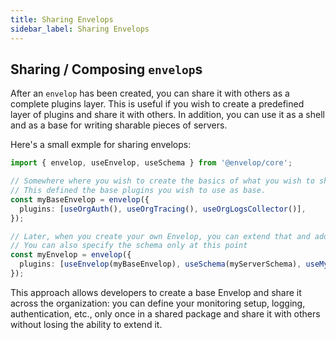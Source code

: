 ```yaml
---
title: Sharing Envelops
sidebar_label: Sharing Envelops
---
```


## Sharing / Composing `envelop`s

After an `envelop` has been created, you can share it with others as a complete plugins layer. This is useful if you wish to create a predefined layer of plugins and share it with others. In addition, you can use it as a shell and as a base for writing sharable pieces of servers.

Here's a small exmple for sharing envelops:

```ts
import { envelop, useEnvelop, useSchema } from '@envelop/core';

// Somewhere where you wish to create the basics of what you wish to share
// This defined the base plugins you wish to use as base.
const myBaseEnvelop = envelop({
  plugins: [useOrgAuth(), useOrgTracing(), useOrgLogsCollector()],
});

// Later, when you create your own Envelop, you can extend that and add custom plugins.
// You can also specify the schema only at this point
const myEnvelop = envelop({
  plugins: [useEnvelop(myBaseEnvelop), useSchema(myServerSchema), useMyCustomPlugin()],
});
```

This approach allows developers to create a base Envelop and share it across the organization: you can define your monitoring setup, logging, authentication, etc., only once in a shared package and share it with others without losing the ability to extend it.

